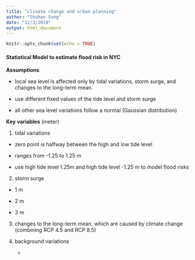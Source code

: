 ```yaml
---
title: "climate change and urban planning"
author: "Shuhan Song"
date: "12/3/2019"
output: html_document
---
```


```r
knitr::opts_chunk$set(echo = TRUE)
```

#### Statistical Model to estimate flood risk in NYC

**Assumptions**

- local sea level is affected only by tidal variations, storm surge, and changes to the long-term mean.

- use different fixed values of the tide level and storm surge

- all other sea level variations follow a normal (Gaussian distribution)

**Key variables** (meter)

1. tidal variations

  - zero point is halfway between the high and low tide level
  
  - ranges from -1.25 to 1.25 m
  
  - use high tide level 1.25m and high tide level -1.25 m to model flood risks

2. storm surge

  - 1 m 
  
  - 2 m 
  
  - 3 m

3. changes to the long-term mean, which are caused by climate change (combining RCP 4.5 and RCP 8.5)



4. background variations

    - 


